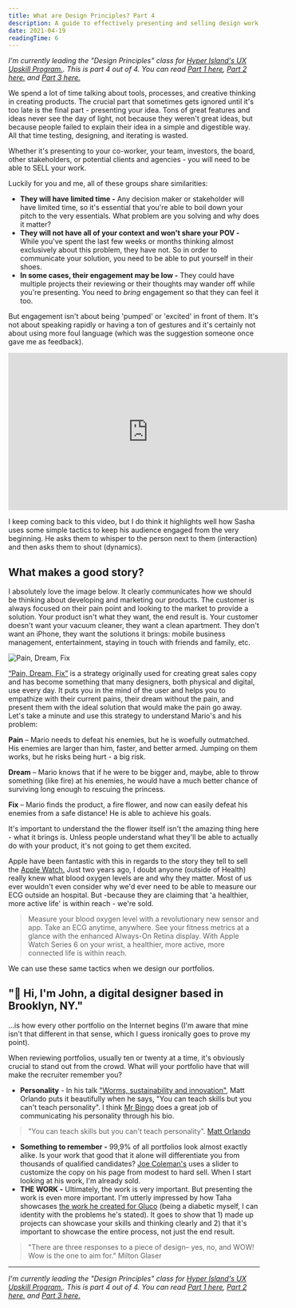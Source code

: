 ```yaml
---
title: What are Design Principles? Part 4
description: A guide to effectively presenting and selling design work, focusing on storytelling techniques and portfolio creation strategies.
date: 2021-04-19
readingTime: 6
---
```


*I'm currently leading the "Design Principles" class for [Hyper Island's UX Upskill Program.](https://www.hyperisland.com/programs-and-courses/ux-designer-upskill). This is part 4 out of 4. You can read [Part 1 here](/design-principles/), [Part 2 here.](/design-principles-part2/) and [Part 3 here.](/design-principles-part3/)*

We spend a lot of time talking about tools, processes, and creative thinking in creating products. The crucial part that sometimes gets ignored until it's too late is the final part - presenting your idea. Tons of great features and ideas never see the day of light, not because they weren't great ideas, but because people failed to explain their idea in a simple and digestible way. All that time testing, designing, and iterating is wasted.

Whether it's presenting to your co-worker, your team, investors, the board, other stakeholders, or potential clients and agencies - you will need to be able to SELL your work.

Luckily for you and me, all of these groups share similarities:

- **They will have limited time -** Any decision maker or stakeholder will have limited time, so it's essential that you're able to boil down your pitch to the very essentials. What problem are you solving and why does it matter?
- **They will not have all of your context and won't share your POV -** While you've spent the last few weeks or months thinking almost exclusively about this problem, they have not. So in order to communicate your solution, you need to be able to put yourself in their shoes.
- **In some cases, their engagement may be low -** They could have multiple projects their reviewing or their thoughts may wander off while you're presenting. You need to *bring* engagement so that they can feel it too.

But engagement isn't about being 'pumped' or 'excited' in front of them. It's not about speaking rapidly or having a ton of gestures and it's certainly not about using more foul language (which was the suggestion someone once gave me as feedback).


<iframe class="youtube" width="560" height="315" src="https://www.youtube.com/embed/hvaOu5kCFgU?rel=0" frameborder="0" allowfullscreen></iframe>


I keep coming back to this video, but I do think it highlights well how Sasha uses some simple tactics to keep his audience engaged from the very beginning. He asks them to whisper to the person next to them (interaction) and then asks them to shout (dynamics).

## What makes a good story?

I absolutely love the image below. It clearly communicates how we should be thinking about developing and marketing our products. The customer is always focused on their pain point and looking to the market to provide a solution. Your product isn't what they want, the end result is. Your customer doesn't want your vacuum cleaner, they want a clean apartment. They don't want an iPhone, they want the solutions it brings: mobile business management, entertainment, staying in touch with friends and family, etc.

![Pain, Dream, Fix](1434045296884.png)

[“Pain, Dream, Fix”](/understanding-pain-dream-fix/) is a strategy originally used for creating great sales copy and has become something that many designers, both physical and digital, use every day. It puts you in the mind of the user and helps you to empathize with their current pains, their dream without the pain, and present them with the ideal solution that would make the pain go away. Let's take a minute and use this strategy to understand Mario's and his problem:

**Pain** – Mario needs to defeat his enemies, but he is woefully outmatched. His enemies are larger than him, faster, and better armed. Jumping on them works, but he risks being hurt - a big risk.

**Dream** – Mario knows that if he were to be bigger and, maybe, able to throw something (like fire) at his enemies, he would have a much better chance of surviving long enough to rescuing the princess.

**Fix** – Mario finds the product, a fire flower, and now can easily defeat his enemies from a safe distance! He is able to achieve his goals.

It's important to understand the the flower itself isn't the amazing thing here - what it brings is. Unless people understand what they'll be able to actually do with your product, it's not going to get them excited.

Apple have been fantastic with this in regards to the story they tell to sell the [Apple Watch.](https://www.apple.com/apple-watch-series-6/) Just two years ago, I doubt anyone (outside of Health) really knew what blood oxygen levels are and why they matter. Most of us ever wouldn't even consider why we'd ever need to be able to measure our ECG outside an hospital. But -because they are claiming that 'a healthier, more active life' is within reach - we're sold.

> Measure your blood oxygen level with a revolutionary new sensor and app. Take an ECG anytime, anywhere. See your fitness metrics at a glance with the enhanced Always-On Retina display. With Apple Watch Series 6 on your wrist, a healthier, more active, more connected life is within reach.

We can use these same tactics when we design our portfolios.

## "👋 Hi, I'm John, a digital designer based in Brooklyn, NY."

...is how every other portfolio on the Internet begins (I'm aware that mine isn't that different in that sense, which I guess ironically goes to prove my point).

When reviewing portfolios, usually ten or twenty at a time, it's obviously crucial to stand out from the crowd. What will your portfolio have that will make the recruiter remember you?

- **Personality** - In his talk ["Worms, sustainability and innovation"](https://videos.theconference.se/matt-orlando-worms-sustainability-and-innovation), Matt Orlando puts it beautifully when he says, "You can teach skills but you can't teach personality". I think [Mr Bingo](https://mr.bingo/about/) does a great job of communicating his personality through his bio.

> "You can teach skills but you can't teach personality".
[Matt Orlando](https://videos.theconference.se/matt-orlando-worms-sustainability-and-innovation)

- **Something to remember -** 99,9% of all portfolios look almost exactly alike. Is your work that good that it alone will differentiate you from thousands of qualified candidates? [Joe Coleman's](https://getcoleman.com) uses a slider to customize the copy on his page from modest to hard sell. When I start looking at his work, I'm already sold.
- **THE WORK -** Ultimately, the work is very important. But presenting the work is even more important. I'm utterly impressed by how Taha showcases [the work he created for Gluco](https://tahahossain.com/gluco) (being a diabetic myself, I can identity with the problems he's stated). It goes to show that 1) made up projects can showcase your skills and thinking clearly and 2) that it's important to showcase the entire process, not just the end result.

>"There are three responses to a piece of design– yes, no, and WOW! Wow is the one to aim for."
Milton Glaser

---

*I'm currently leading the "Design Principles" class for [Hyper Island's UX Upskill Program.](https://www.hyperisland.com/programs-and-courses/ux-designer-upskill). This is part 4 out of 4. You can read [Part 1 here](/design-principles/), [Part 2 here.](/design-principles-part2/) and [Part 3 here.](/design-principles-part3/)*